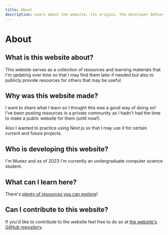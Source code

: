 ```yaml
---
title: About
description: Learn about the website, its origins, the developer behind the screen, and more!
---
```


# About

## What is this website about?

This website serves as a collection of resources and learning materials that I'm updating over time so that I may find them later if needed but also to publicly provide resources for others that may be useful.

## Why was this website made?

I want to share what I learn so I thought this was a good way of doing so! I've been posting resources in a private community as I hadn't had the time to make a public website for them (until now!).

Also I wanted to practice using Next.js so that I may use it for certain current and future projects.

## Who is developing this website?

I'm Mueez and as of 2023 I'm currently an undergraduate computer science student.

## What can I learn here?

There's [plenty of resources you can explore](/resources)!

## Can I contribute to this website?

If you'd like to contribute to the website feel free to do so at [the website's GitHub repository](https://github.com/rzmk/learn.mueezkhan.com).
